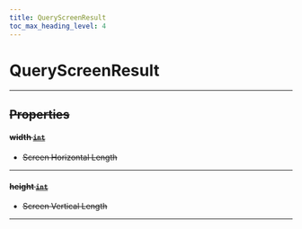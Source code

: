 ```yaml
---
title: QueryScreenResult
toc_max_heading_level: 4
---
```


# QueryScreenResult <s generated />

<hr class="solid" />  <s generated />

## Properties <s generated />

#### width [`int`]( https://docs.python.org/3.9/library/stdtypes.html?highlight=int#numeric-types-int-float-complex) <s generated />

- Screen Horizontal Length

<hr class="solid" />  <s generated />

#### height [`int`]( https://docs.python.org/3.9/library/stdtypes.html?highlight=int#numeric-types-int-float-complex) <s generated />

- Screen Vertical Length

<hr class="solid" />  <s generated />

